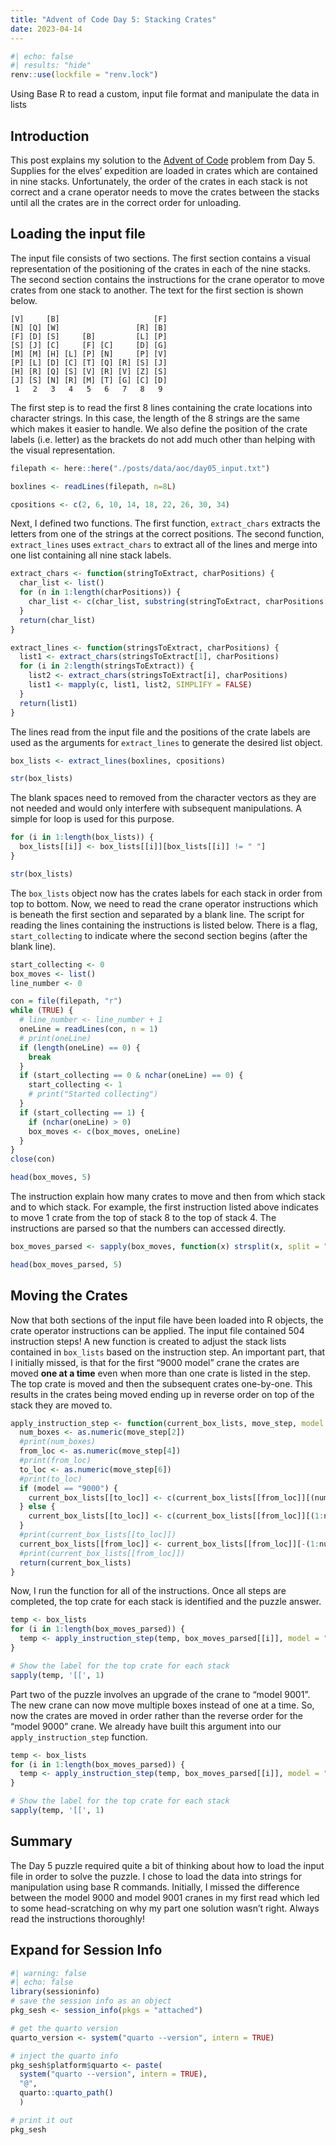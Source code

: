 ```yaml
---
title: "Advent of Code Day 5: Stacking Crates"
date: 2023-04-14
---
```

```r
#| echo: false
#| results: "hide"
renv::use(lockfile = "renv.lock")
```
Using Base R to read a custom, input file format and manipulate the data in lists

## Introduction

This post explains my solution to the [Advent of Code](http://adventofcode.com/) problem from Day 5. Supplies for the elves' expedition are loaded in crates which are contained in nine stacks.  Unfortunately, the order of the crates in each stack is not correct and a crane operator needs to move the crates between the stacks until all the crates are in the correct order for unloading.

## Loading the input file

The input file consists of two sections.  The first section contains a visual representation of the positioning of the crates in each of the nine stacks.  The second section contains the instructions for the crane operator to move crates from one stack to another.  The text for the first section is shown below.

```
[V]     [B]                     [F]
[N] [Q] [W]                 [R] [B]
[F] [D] [S]     [B]         [L] [P]
[S] [J] [C]     [F] [C]     [D] [G]
[M] [M] [H] [L] [P] [N]     [P] [V]
[P] [L] [D] [C] [T] [Q] [R] [S] [J]
[H] [R] [Q] [S] [V] [R] [V] [Z] [S]
[J] [S] [N] [R] [M] [T] [G] [C] [D]
 1   2   3   4   5   6   7   8   9 
```

The first step is to read the first 8 lines containing the crate locations into character strings.  In this case, the length of the 8 strings are the same which makes it easier to handle.  We also define the position of the crate labels (i.e. letter) as the brackets do not add much other than helping with the visual representation.
```r
filepath <- here::here("./posts/data/aoc/day05_input.txt")

boxlines <- readLines(filepath, n=8L)

cpositions <- c(2, 6, 10, 14, 18, 22, 26, 30, 34)
```

Next, I defined two functions.  The first function, ```extract_chars``` extracts the letters from one of the strings at the correct positions.  The second function, ```extract_lines``` uses ```extract_chars``` to extract all of the lines and merge into one list containing all nine stack labels.

```r
extract_chars <- function(stringToExtract, charPositions) {
  char_list <- list()
  for (n in 1:length(charPositions)) {
    char_list <- c(char_list, substring(stringToExtract, charPositions[n], charPositions[n]))
  }
  return(char_list)
}

extract_lines <- function(stringsToExtract, charPositions) {
  list1 <- extract_chars(stringsToExtract[1], charPositions)
  for (i in 2:length(stringsToExtract)) {
    list2 <- extract_chars(stringsToExtract[i], charPositions)
    list1 <- mapply(c, list1, list2, SIMPLIFY = FALSE)
  }
  return(list1)
}
```

The lines read from the input file and the positions of the crate labels are used as the arguments for ```extract_lines``` to generate the desired list object.
```r
box_lists <- extract_lines(boxlines, cpositions)

str(box_lists)
```
The blank spaces need to removed from the character vectors as they are not needed and would only interfere with subsequent manipulations.  A simple for loop is used for this purpose.

```r
for (i in 1:length(box_lists)) {
  box_lists[[i]] <- box_lists[[i]][box_lists[[i]] != " "]
}

str(box_lists)
```
The ```box_lists``` object now has the crates labels for each stack in order from top to bottom.  Now, we need to read the crane operator instructions which is beneath the first section and separated by a blank line.  The script for reading the lines containing the instructions is listed below.  There is a flag, ```start_collecting``` to indicate where the second section begins (after the blank line).

```r
start_collecting <- 0
box_moves <- list()
line_number <- 0

con = file(filepath, "r")
while (TRUE) {
  # line_number <- line_number + 1
  oneLine = readLines(con, n = 1)
  # print(oneLine)
  if (length(oneLine) == 0) {
    break
  }
  if (start_collecting == 0 & nchar(oneLine) == 0) {
    start_collecting <- 1
    # print("Started collecting")
  }
  if (start_collecting == 1) {
    if (nchar(oneLine) > 0)  
    box_moves <- c(box_moves, oneLine)
  }
}
close(con)

head(box_moves, 5)
```
The instruction explain how many crates to move and then from which stack and to which stack.  For example, the first instruction listed above indicates to move 1 crate from the top of stack 8 to the top of stack 4. The instructions are parsed so that the numbers can accessed directly.

```r
box_moves_parsed <- sapply(box_moves, function(x) strsplit(x, split = " "))

head(box_moves_parsed, 5)
```
## Moving the Crates

Now that both sections of the input file have been loaded into R objects, the crate operator instructions can be applied.  The input file contained 504 instruction steps!  A new function is created to adjust the stack lists contained in ```box_lists``` based on the instruction step.  An important part, that I initially missed, is that for the first "9000 model" crane the crates are moved **one at a time** even when more than one crate is listed in the step.  The top crate is moved and then the subsequent crates one-by-one.  This results in the crates being moved ending up in reverse order on top of the stack they are moved to.

```r
apply_instruction_step <- function(current_box_lists, move_step, model = "9000") {
  num_boxes <- as.numeric(move_step[2])
  #print(num_boxes)
  from_loc <- as.numeric(move_step[4])
  #print(from_loc)
  to_loc <- as.numeric(move_step[6])
  #print(to_loc)
  if (model == "9000") {
    current_box_lists[[to_loc]] <- c(current_box_lists[[from_loc]][(num_boxes:1)], current_box_lists[[to_loc]])
  } else {
    current_box_lists[[to_loc]] <- c(current_box_lists[[from_loc]][(1:num_boxes)], current_box_lists[[to_loc]])
  }
  #print(current_box_lists[[to_loc]])
  current_box_lists[[from_loc]] <- current_box_lists[[from_loc]][-(1:num_boxes)]
  #print(current_box_lists[[from_loc]])
  return(current_box_lists)
}
```

Now, I run the function for all of the instructions.  Once all steps are completed, the top crate for each stack is identified and the puzzle answer.
```r
temp <- box_lists
for (i in 1:length(box_moves_parsed)) {
  temp <- apply_instruction_step(temp, box_moves_parsed[[i]], model = "9000")
}

# Show the label for the top crate for each stack
sapply(temp, '[[', 1)
```
Part two of the puzzle involves an upgrade of the crane to "model 9001".  The new crane can now move multiple boxes instead of one at a time.  So, now the crates are moved in order rather than the reverse order for the "model 9000" crane.  We already have built this argument into our ```apply_instruction_step``` function.

```r
temp <- box_lists
for (i in 1:length(box_moves_parsed)) {
  temp <- apply_instruction_step(temp, box_moves_parsed[[i]], model = "9001")
}

# Show the label for the top crate for each stack
sapply(temp, '[[', 1)
```
## Summary
The Day 5 puzzle required quite a bit of thinking about how to load the input file in order to solve the puzzle.  I chose to load the data into strings for manipulation using base R commands.  Initially, I missed the difference between the model 9000 and model 9001 cranes in my first read which led to some head-scratching on why my part one solution wasn't right.  Always read the instructions thoroughly!

:::{.callout-tip collapse="true"}
## Expand for Session Info
```r
#| warning: false
#| echo: false
library(sessioninfo)
# save the session info as an object
pkg_sesh <- session_info(pkgs = "attached")

# get the quarto version
quarto_version <- system("quarto --version", intern = TRUE)

# inject the quarto info
pkg_sesh$platform$quarto <- paste(
  system("quarto --version", intern = TRUE), 
  "@", 
  quarto::quarto_path()
  )

# print it out
pkg_sesh
```
:::
